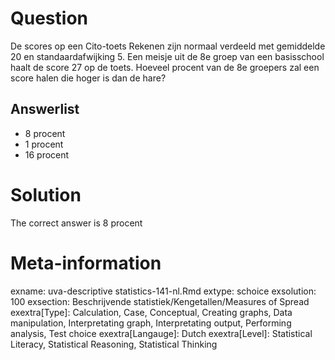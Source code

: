 Question
========

De scores op een Cito-toets Rekenen zijn normaal verdeeld met gemiddelde 20 en standaardafwijking 5. Een meisje uit de 8e groep van een basisschool haalt de score 27 op de toets. Hoeveel procent van de 8e groepers zal een score halen die hoger is dan de hare? 

Answerlist
----------
* 8 procent
* 1 procent
* 16 procent

Solution
========

The correct answer is  8 procent 

Meta-information
================
exname: uva-descriptive statistics-141-nl.Rmd 
extype: schoice 
exsolution: 100 
exsection: Beschrijvende statistiek/Kengetallen/Measures of Spread
exextra[Type]: Calculation, Case, Conceptual, Creating graphs, Data manipulation, Interpretating graph, Interpretating output, Performing analysis, Test choice 
exextra[Langauge]: Dutch 
exextra[Level]: Statistical Literacy, Statistical Reasoning, Statistical Thinking 
